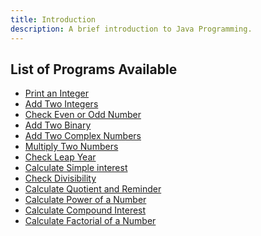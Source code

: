 ```yaml
---
title: Introduction
description: A brief introduction to Java Programming.
---
```


## List of Programs Available

- [Print an Integer](/programs/print-an-integer)
- [Add Two Integers](/programs/add-two-integers)
- [Check Even or Odd Number](/programs/check-even-or-odd)
- [Add Two Binary](/programs/java-program-to-add-two-binary-numbers)
- [Add Two Complex Numbers](/programs/java-program-to-add-two-complex-numbers)
- [Multiply Two Numbers](/programs/multiply-two-numbers)
- [Check Leap Year](/programs/java-program-to-check-Leap-year)
- [Calculate Simple interest](/programs/calculate-simple-interest)
- [Check Divisibility](/programs/java-program-to-check-divisbility)
- [Calculate Quotient and Reminder](/programs/find-quotient-and-reminder)
- [Calculate Power of a Number](/programs/calculate-power-of-a-number)
- [Calculate Compound Interest](/programs/calculate-compound-interest)
- [Calculate Factorial of a Number](/programs/factorial-in-java)
